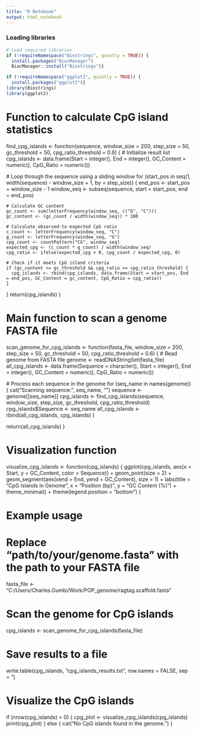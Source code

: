 ```yaml
---
title: "R Notebook"
output: html_notebook
---
```

### Loading libraries 
```r
# Load required libraries
if (!requireNamespace("Biostrings", quietly = TRUE)) {
  install.packages("BiocManager")
  BiocManager::install("Biostrings")}

if (!requireNamespace("ggplot2", quietly = TRUE)) {
  install.packages("ggplot2")}
library(Biostrings)
library(ggplot2)
```







# Function to calculate CpG island statistics
find_cpg_islands <- function(sequence, window_size = 200, step_size = 50, gc_threshold = 50, cpg_ratio_threshold = 0.6) {
  # Initialize result list
  cpg_islands <- data.frame(Start = integer(), End = integer(), GC_Content = numeric(), CpG_Ratio = numeric())
  
  # Loop through the sequence using a sliding window
  for (start_pos in seq(1, width(sequence) - window_size + 1, by = step_size)) {
    end_pos <- start_pos + window_size - 1
    window_seq <- subseq(sequence, start = start_pos, end = end_pos)
    
    # Calculate GC content
    gc_count <- sum(letterFrequency(window_seq, c("G", "C")))
    gc_content <- (gc_count / width(window_seq)) * 100
    
    # Calculate observed-to-expected CpG ratio
    c_count <- letterFrequency(window_seq, "C")
    g_count <- letterFrequency(window_seq, "G")
    cpg_count <- countPattern("CG", window_seq)
    expected_cpg <- (c_count * g_count) / width(window_seq)
    cpg_ratio <- ifelse(expected_cpg > 0, cpg_count / expected_cpg, 0)
    
    # Check if it meets CpG island criteria
    if (gc_content >= gc_threshold && cpg_ratio >= cpg_ratio_threshold) {
      cpg_islands <- rbind(cpg_islands, data.frame(Start = start_pos, End = end_pos, GC_Content = gc_content, CpG_Ratio = cpg_ratio))
    }
  }
  return(cpg_islands)
}

# Main function to scan a genome FASTA file
scan_genome_for_cpg_islands <- function(fasta_file, window_size = 200, step_size = 50, gc_threshold = 50, cpg_ratio_threshold = 0.6) {
  # Read genome from FASTA file
  genome <- readDNAStringSet(fasta_file)
  all_cpg_islands <- data.frame(Sequence = character(), Start = integer(), End = integer(), GC_Content = numeric(), CpG_Ratio = numeric())
  
  # Process each sequence in the genome
  for (seq_name in names(genome)) {
    cat("Scanning sequence:", seq_name, "\n")
    sequence <- genome[[seq_name]]
    cpg_islands <- find_cpg_islands(sequence, window_size, step_size, gc_threshold, cpg_ratio_threshold)
    cpg_islands$Sequence <- seq_name
    all_cpg_islands <- rbind(all_cpg_islands, cpg_islands)
  }
  
  return(all_cpg_islands)
}

# Visualization function
visualize_cpg_islands <- function(cpg_islands) {
  ggplot(cpg_islands, aes(x = Start, y = GC_Content, color = Sequence)) +
    geom_point(size = 2) +
    geom_segment(aes(xend = End, yend = GC_Content), size = 1) +
    labs(title = "CpG Islands in Genome", x = "Position (bp)", y = "GC Content (%)") +
    theme_minimal() +
    theme(legend.position = "bottom")
}

# Example usage
# Replace "path/to/your/genome.fasta" with the path to your FASTA file
fasta_file <- "C:/Users/Charles.Gumbi/Work/POP_genome/ragtag.scaffold.fasta"

# Scan the genome for CpG islands
cpg_islands <- scan_genome_for_cpg_islands(fasta_file)

# Save results to a file
write.table(cpg_islands, "cpg_islands_results.txt", row.names = FALSE, sep = "\t")

# Visualize the CpG islands
if (nrow(cpg_islands) > 0) {
  cpg_plot <- visualize_cpg_islands(cpg_islands)
  print(cpg_plot)
} else {
  cat("No CpG islands found in the genome.\n")
}
